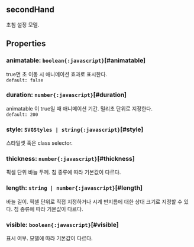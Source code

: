 ## secondHand
초침 설정 모델.
## Properties

### animatable: `boolean{:javascript}`[#animatable]
true면 초 이동 시 애니메이션 효과로 표시한다.  
`default: false`  

### duration: `number{:javascript}`[#duration]
animatable 이 true일 때 애니메이션 기간.
밀리초 단위로 지정한다.  
`default: 200`  

### style: `SVGStyles | string{:javascript}`[#style]
스타일셋 혹은 class selector.  

### thickness: `number{:javascript}`[#thickness]
픽셀 단위 바늘 두께.
침 종류에 따라 기본값이 다르다.  

### length: `string | number{:javascript}`[#length]
바늘 길이.
픽셀 단위로 직접 지정하거나 시계 반지름에 대한 상대 크기로 지정할 수 있다.
침 종류에 따라 기본값이 다르다.  

### visible: `boolean{:javascript}`[#visible]
표시 여부.
모델에 따라 기본값이 다르다.  
